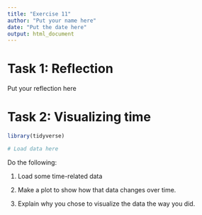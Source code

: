 ```yaml
---
title: "Exercise 11"
author: "Put your name here"
date: "Put the date here"
output: html_document
---
```


# Task 1: Reflection

Put your reflection here


# Task 2: Visualizing time

```r
library(tidyverse)

# Load data here
```

Do the following:

1. Load some time-related data

2. Make a plot to show how that data changes over time.

3. Explain why you chose to visualize the data the way you did.
